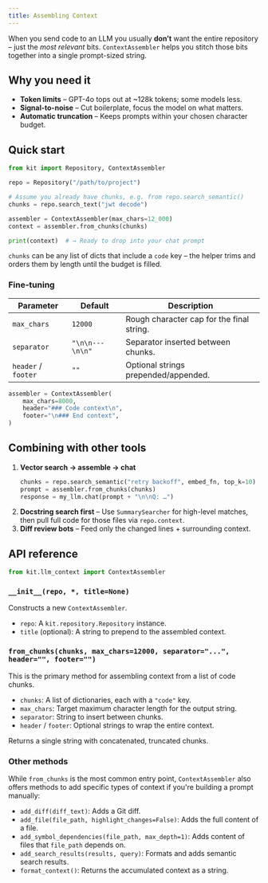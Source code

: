 ```yaml
---
title: Assembling Context
---
```


When you send code to an LLM you usually **don’t** want the entire repository –
just the *most relevant* bits.  `ContextAssembler` helps you stitch those bits
together into a single prompt-sized string.

## Why you need it

* **Token limits** – GPT-4o tops out at ~128k tokens; some models less.
* **Signal-to-noise** – Cut boilerplate, focus the model on what matters.
* **Automatic truncation** – Keeps prompts within your chosen character budget.

## Quick start

```python
from kit import Repository, ContextAssembler

repo = Repository("/path/to/project")

# Assume you already have chunks, e.g. from repo.search_semantic()
chunks = repo.search_text("jwt decode")

assembler = ContextAssembler(max_chars=12_000)
context = assembler.from_chunks(chunks)

print(context)  # → Ready to drop into your chat prompt
```

`chunks` can be any list of dicts that include a `code` key – the helper trims
and orders them by length until the budget is filled.

### Fine-tuning

| Parameter | Default | Description |
|-----------|---------|-------------|
| `max_chars` | `12000` | Rough character cap for the final string. |
| `separator` | `"\n\n---\n\n"` | Separator inserted between chunks. |
| `header` / `footer` | `""` | Optional strings prepended/appended. |

```python
assembler = ContextAssembler(
    max_chars=8000,
    header="### Code context\n",
    footer="\n### End context",
)
```

## Combining with other tools

1. **Vector search → assemble → chat**
   ```python
   chunks = repo.search_semantic("retry backoff", embed_fn, top_k=10)
   prompt = assembler.from_chunks(chunks)
   response = my_llm.chat(prompt + "\n\nQ: …")
   ```
2. **Docstring search first** – Use `SummarySearcher` for high-level matches,
   then pull full code for those files via `repo.context`.  
3. **Diff review bots** – Feed only the changed lines + surrounding context.

## API reference

```python
from kit.llm_context import ContextAssembler
```

### `__init__(repo, *, title=None)`

Constructs a new `ContextAssembler`.

*   `repo`: A `kit.repository.Repository` instance.
*   `title` (optional): A string to prepend to the assembled context.

### `from_chunks(chunks, max_chars=12000, separator="...", header="", footer="")`

This is the primary method for assembling context from a list of code chunks.

*   `chunks`: A list of dictionaries, each with a `"code"` key.
*   `max_chars`: Target maximum character length for the output string.
*   `separator`: String to insert between chunks.
*   `header` / `footer`: Optional strings to wrap the entire context.

Returns a single string with concatenated, truncated chunks.

### Other methods

While `from_chunks` is the most common entry point, `ContextAssembler` also offers methods to add specific types of context if you're building a prompt manually:

*   `add_diff(diff_text)`: Adds a Git diff.
*   `add_file(file_path, highlight_changes=False)`: Adds the full content of a file.
*   `add_symbol_dependencies(file_path, max_depth=1)`: Adds content of files that `file_path` depends on.
*   `add_search_results(results, query)`: Formats and adds semantic search results.
*   `format_context()`: Returns the accumulated context as a string.
